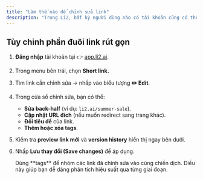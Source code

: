 ```yaml
---
title: "Làm thế nào để chỉnh sửa link"
description: "Trong Li2, bất kỳ người dùng nào có tài khoản cũng có thể chỉnh sửa tiêu đề và gắn thẻ cho liên kết. Ngoài ra, trong hầu hết trường hợp, bạn cũng có thể thay đổi phần đuôi (back-half) của link rút gọn để phù hợp hơn với chiến dịch hoặc thương hiệu."
---
```


## Tùy chỉnh phần đuôi link rút gọn

1. **Đăng nhập** tài khoản tại 👉 [app.li2.ai](http://app.li2.ai).
2. Trong menu bên trái, chọn **Short link.**
3. Tìm link cần chỉnh sửa → nhấp vào biểu tượng **✏️ Edit**.
4. Trong cửa sổ chỉnh sửa, bạn có thể:
   - **Sửa back-half** (ví dụ: `li2.ai/summer-sale`).
   - **Cập nhật URL đích** (nếu muốn redirect sang trang khác).
   - **Đổi tiêu đề** của link.
   - **Thêm hoặc xóa tags**.
5. Kiểm tra **preview link mới** và **version history** hiển thị ngay bên dưới.
6. Nhấp **Lưu thay đổi (Save changes)** để áp dụng.

   <Tip>
     Dùng **tags** để nhóm các link đã chỉnh sửa vào cùng chiến dịch. Điều này giúp bạn dễ dàng phân tích hiệu suất qua từng giai đoạn.
   </Tip>